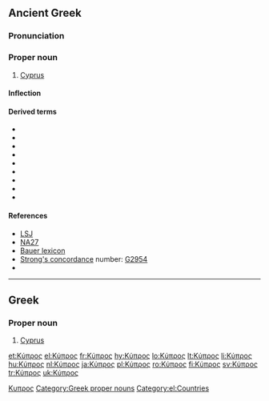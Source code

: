 {{wikipedia|Cyprus}}
==Ancient Greek==

===Pronunciation===
{{grc-ipa-rows|kj|u'|p|r|o|s}}

===Proper noun===
{{grc-pnoun|Κύπρου|f|second|Kupros|Κυπρος}}

# [[Cyprus]]

====Inflection====
{{grc-decl-2nd-pax|form=F-sing|Κύπρ}}

====Derived terms====
* {{polytonic|[[Κύπριος]]}}
* {{polytonic|[[κύπριος]]}}
* {{polytonic|[[Κυπρίς]]}}
* {{polytonic|[[Κυπρογενής]]}}
* {{polytonic|[[Κυπρογένεια]]}}
* {{polytonic|[[Κυπρογένηα]]}}
* {{polytonic|[[Κυπρόθε]]}}
* {{polytonic|[[Κυπρόθεν]]}}
* {{polytonic|[[Κύπρονδε]]}}

====References====
* [[:w:LSJ|LSJ]]
* [[:w:Novum Testamentum Graece|NA27]]
* [[:w:Bauer lexicon|Bauer lexicon]]
* [[Strong's concordance]] number:  [http://www.biblestudytools.net/Lexicons/Greek/grk.cgi?number=2954&version=kjv G2954]
* {{grc-wh-page|1007}}
[[Category:grc:Islands|Κυπρος]]

----

==Greek==
{{wikipedia|lang=el}}

===Proper noun===
{{el-noun-proper|f|Kýpros||}}

# [[Cyprus]]

[[Category:Greek proper nouns]]
[[Category:el:Countries]]

[[et:Κύπρος]]
[[el:Κύπρος]]
[[fr:Κύπρος]]
[[hy:Κύπρος]]
[[lo:Κύπρος]]
[[lt:Κύπρος]]
[[li:Κύπρος]]
[[hu:Κύπρος]]
[[nl:Κύπρος]]
[[ja:Κύπρος]]
[[pl:Κύπρος]]
[[ro:Κύπρος]]
[[fi:Κύπρος]]
[[sv:Κύπρος]]
[[tr:Κύπρος]]
[[uk:Κύπρος]]